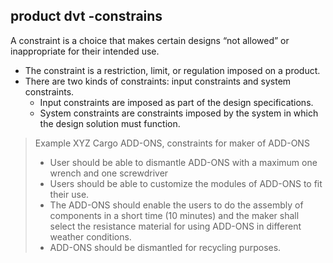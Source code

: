 ## product dvt -constrains

A constraint is a choice that makes certain designs "not allowed" or inappropriate for their intended use.

-   The constraint is a restriction, limit, or regulation imposed on a product.
-   There are two kinds of constraints: input constraints and system constraints.
    -   Input constraints are imposed as part of the design specifications.
    -   System constraints are constraints imposed by the system in which the design solution must function.

> Example XYZ Cargo ADD-ONS, constraints for maker of ADD-ONS
>
> -   User should be able to dismantle ADD-ONS with a maximum one wrench and one screwdriver
> -   Users should be able to customize the modules of ADD-ONS to fit their use.
> -   The ADD-ONS should enable the users to do the assembly of components in a short time (10 minutes) and the maker shall select the resistance material for using ADD-ONS in different weather conditions.
> -   ADD-ONS should be dismantled for recycling purposes.
